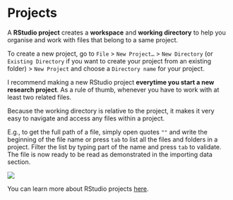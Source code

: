 # Projects

A **RStudio project** creates a **workspace** and **working directory** to help you organise and work with files that belong to a same project.

To create a new project, go to `File` > `New Project…` > `New Directory` (or `Existing Directory` if you want to create your project from an existing folder) > `New Project` and choose a `Directory name` for your project.

I recommend making a new RStudio project **everytime you start a new research project**. As a rule of thumb, whenever you have to work with at least two related files.

Because the working directory is relative to the project, it makes it very easy to navigate and access any files within a project.

E.g., to get the full path of a file, simply open quotes `""` and write the beginning of the file name or press `tab` to list all the files and folders in a project. Filter the list by typing part of the name and press `tab` to validate. The file is now ready to be read as demonstrated in the importing data section.

![](figures/project_import_file.gif)

You can learn more about RStudio projects [here](https://support.rstudio.com/hc/en-us/articles/200526207-Using-Projects).
